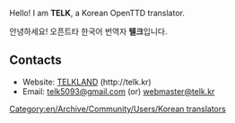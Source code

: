 Hello!
I am '''TELK''', a Korean OpenTTD translator.

안녕하세요!
오픈트타 한국어 번역자 '''텔크'''입니다.


== Contacts ==
* Website: [http://telk.kr TELKLAND] (http://telk.kr)
* Email: [mailto:telk5093@gmail.com telk5093@gmail.com] (or) [mailto:webmaster@telk.kr webmaster@telk.kr]

[[Category:en/Archive/Community/Users/Korean translators]]